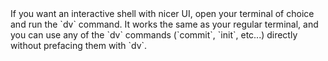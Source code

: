 <Card title="Using the Diversion Interactive Shell" icon="lightbulb" iconType="duotone" color="#ca8b04">
  If you want an interactive shell with nicer UI, open your terminal of choice and run the `dv` command.
  It works the same as your regular terminal, and you can use any of the `dv` commands (`commit`, `init`, etc...) directly without prefacing them with `dv`.
</Card>
